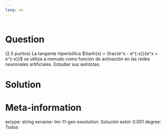 ```yaml
---
lang: es
---
```


```r
```

Question
========
(2.5 puntos) La tangente hiperbólica $\tanh(x) = \frac{e^x - e^{-x}}{e^x + e^{-x}}$ se utiliza a menudo como función de activación en las redes neuronales artificiales. Estudiar sus asíntotas.

Solution
========


Meta-information
================
extype: string
exname: lim-11-gen
exsolution: Solución
extol: 0.001
degree: Todos

